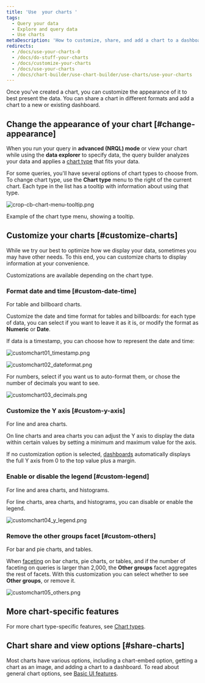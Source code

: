```yaml
---
title: 'Use  your charts '
tags:
  - Query your data
  - Explore and query data
  - Use charts
metaDescription: 'How to customize, share, and add a chart to a dashboard in New Relic One'
redirects:
  - /docs/use-your-charts-0
  - /docs/do-stuff-your-charts
  - /docs/customize-your-charts
  - /docs/use-your-charts
  - /docs/chart-builder/use-chart-builder/use-charts/use-your-charts
---
```


Once you've created a chart, you can customize the appearance of it to best present the data. You can share a chart in different formats and add a chart to a new or existing dashboard.

## Change the appearance of your chart [#change-appearance]

When you run your query in **advanced (NRQL) mode** or view your chart while using the **data explorer** to specify data, the query builder analyzes your data and applies a [chart type](/docs/insights/use-insights-ui/manage-dashboards/insights-chart-types) that fits your data.

For some queries, you'll have several options of chart types to choose from. To change chart type, use the **Chart type** menu to the right of the current chart. Each type in the list has a tooltip with information about using that type.

![crop-cb-chart-menu-tooltip.png](./images/crop-cb-chart-menu-tooltip_0.png "crop-cb-chart-menu-tooltip.png")

<figcaption>
  Example of the chart type menu, showing a tooltip.
</figcaption>

## Customize your charts [#customize-charts]

While we try our best to optimize how we display your data, sometimes you may have other needs. To this end, you can customize charts to display information at your convenience.

<Callout variant="tip">
  Customizations are available depending on the chart type.
</Callout>

### Format date and time [#custom-date-time]

<Callout variant="tip">
  For table and billboard charts.
</Callout>

Customize the date and time format for tables and billboards: for each type of data, you can select if you want to leave it as it is, or modify the format as **Numeric** or **Date**.

If data is a timestamp, you can choose how to represent the date and time:

![customchart01_timestamp.png](./images/customchart01_timestamp.png "customchart01_timestamp.png")

![customchart02_dateformat.png](./images/customchart02_dateformat.png "customchart02_dateformat.png")

For numbers, select if you want us to auto-format them, or chose the number of decimals you want to see.

![customchart03_decimals.png](./images/customchart03_decimals.png "customchart03_decimals.png")

### Customize the Y axis [#custom-y-axis]

<Callout variant="tip">
  For line and area charts.
</Callout>

On line charts and area charts you can adjust the Y axis to display the data within certain values by setting a minimum and maximum value for the axis.

If no customization option is selected, [dashboards](/docs/query-your-data/explore-query-data/dashboards/introduction-dashboards) automatically displays the full Y axis from 0 to the top value plus a margin.

### Enable or disable the legend [#custom-legend]

<Callout variant="tip">
  For line and area charts, and histograms.
</Callout>

For line charts, area charts, and histograms, you can disable or enable the legend.

![customchart04_y_legend.png](./images/customchart04_y_legend.png "customchart04_y_legend.png")

### Remove the other groups facet [#custom-others]

<Callout variant="tip">
  For bar and pie charts, and tables.
</Callout>

When [faceting](/docs/query-your-data/explore-query-data/dashboards/filter-new-relic-one-dashboards-facets) on bar charts, pie charts, or tables, and if the number of faceting on queries is larger than 2,000, the **Other groups** facet aggregates the rest of facets. With this customization you can select whether to see **Other groups**, or remove it.

![customchart05_others.png](./images/customchart05_others.png "customchart05_others.png")

## More chart-specific features

For more chart type-specific features, see [Chart types](/docs/insights/use-insights-ui/manage-dashboards/chart-types/). 

## Chart share and view options [#share-charts]

Most charts have various options, including a chart-embed option, getting a chart as an image, and adding a chart to a dashboard. To read about general chart options, see [Basic UI features](/docs/new-relic-one/use-new-relic-one/get-started/new-relic-one-core-ui-components).

